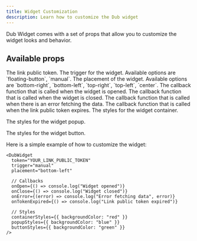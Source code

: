 ```yaml
---
title: Widget Customization
description: Learn how to customize the Dub widget
---
```


Dub Widget comes with a set of props that allow you to customize the widget looks and behavior.

## Available props

<ParamField body="token" type="string" required>
  The link public token.
</ParamField>

<ParamField body="trigger" default="floating-button">
  The trigger for the widget. Available options are `floating-button`, `manual`.
</ParamField>

<ParamField body="placement" default="bottom-right">
  The placement of the widget. Available options are `bottom-right`,
  `bottom-left`, `top-right`, `top-left`, `center`.
</ParamField>

<ParamField body="onOpen">
  The callback function that is called when the widget is opened.
</ParamField>

<ParamField body="onClose">
  The callback function that is called when the widget is closed.
</ParamField>

<ParamField body="onError">
  The callback function that is called when there is an error fetching the data.
</ParamField>

<ParamField body="onTokenExpired">
  The callback function that is called when the link public token expires.
</ParamField>

<ParamField body="containerStyles">
  The styles for the widget container.
</ParamField>

<ParamField body="popupStyles">The styles for the widget popup.</ParamField>

<ParamField body="buttonStyles">The styles for the widget button.</ParamField>

Here is a simple example of how to customize the widget:

```tsx
<DubWidget
  token="YOUR_LINK_PUBLIC_TOKEN"
  trigger="manual"
  placement="bottom-left"

  // Callbacks
  onOpen={() => console.log("Widget opened")}
  onClose={() => console.log("Widget closed")}
  onError={(error) => console.log("Error fetching data", error)}
  onTokenExpired={() => console.log("Link public token expired")}

  // Styles
  containerStyles={{ backgroundColor: "red" }}
  popupStyles={{ backgroundColor: "blue" }}
  buttonStyles={{ backgroundColor: "green" }}
/>
```
